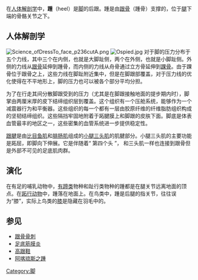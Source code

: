 {{Infobox anatomy
| Name        = 踵
| Latin       = calx
| Image       = Girls heel.jpg
| Caption     = 人体踵位于足跟 
| Image2      =
| Caption2    =
| Precursor   =
| System      =
| Artery      =
| Vein        =
| Nerve       =
| Lymph       =
}}
在[[人体解剖学|人体解剖学]]中，'''踵'''（heel）是[[脚|脚]]的后跟。踵是由[[跟骨|跟骨]]（踵骨）支撑的，位于[[腿|腿]]下端的骨骼关节之下。

== 人体解剖学 ==
[[Image:Science_ofDressTo_face_p236cutA.png|thumb]]
[[Image:Ospied.jpg|thumb]]
对于脚的压力分布于五个力线，其中三个在内侧，也就是大脚趾侧，两个在外侧，也就是小脚趾侧。外侧的力线从[[跟骨|跟骨]]延伸到踵骨，而内侧的力线从舟骨通过立方骨延伸到[[踝骨|踝骨]]。由于踝骨位于跟骨之上，这些力线在脚趾附近集中，但是在脚跟部覆盖，对于压力线的优化使得在不平地形上，脚的压力也可以被各个部分平均分担。

为了在行走其间分散脚跟受到的压力（尤其是在脚跟接触地面的提步期内时），脚掌由两厘米厚的皮下结缔组织层到覆盖。这个组织有一个压舱系统，能够作为一个减震器行为和平衡器。这些组织的每一个都有一层由胶原纤维的纤维脂肪组织构成的坚韧结缔组织。这些隔挡牢固地附着于跖腱膜上和脚跟的皮肤下面。脚底是体表血管最丰的地区之一，这些密集的血管系统进一步提供稳定性。

[[跟腱|跟腱]]是由[[比目鱼肌|比目鱼肌]]和[[腓肠肌|腓肠肌]]组成的[[小腿|小腿]][[三头肌|三头肌]]的肌腱部分。小腿三头肌的主要功能是跖屈，即脚向下伸展。它是伴随着“ 第四个头 ”， 和三头肌一样也连接到跟骨但是外部不可见的足底肌肉群。

== 演化 ==
在有足的哺乳动物中，[[有蹄类|有蹄类]]物种和趾行类物种的踵都是在腿关节远离地面的顶点。在[[跖行动物|跖行动物]]中，踵落在地面上。在鸟类中，踵是后腿的指关节，往往误为“膝”，实际上鸟类的[[膝|膝]]是隐藏在羽毛中的。

== 参见 ==

{{Commons category|Heels}}
{{Wiktionary}}
* [[跟骨骨刺|跟骨骨刺]]
* [[足底筋膜炎|足底筋膜炎]] 
* [[高跟鞋|高跟鞋]] 
* [[阿喀琉斯之踵|阿喀琉斯之踵]]

[[Category:脚|Category:脚]]

{{人体解剖学}}